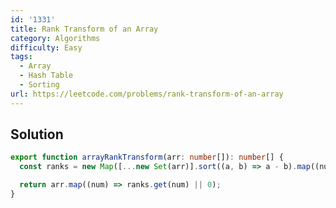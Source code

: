 ```yaml
---
id: '1331'
title: Rank Transform of an Array
category: Algorithms
difficulty: Easy
tags:
  - Array
  - Hash Table
  - Sorting
url: https://leetcode.com/problems/rank-transform-of-an-array
---
```


## Solution

```typescript showLineNumbers
export function arrayRankTransform(arr: number[]): number[] {
  const ranks = new Map([...new Set(arr)].sort((a, b) => a - b).map((num, i) => [num, i + 1]));

  return arr.map((num) => ranks.get(num) || 0);
}
```
